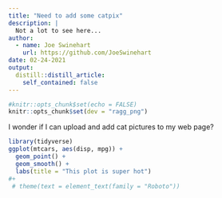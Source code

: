 ```yaml
---
title: "Need to add some catpix"
description: |
  Not a lot to see here...
author:
  - name: Joe Swinehart
    url: https://github.com/JoeSwinehart
date: 02-24-2021
output:
  distill::distill_article:
    self_contained: false
---
```



```r
#knitr::opts_chunk$set(echo = FALSE)
knitr::opts_chunk$set(dev = "ragg_png")

```
I wonder if I can upload and add cat pictures to my web page?

```r
library(tidyverse)
ggplot(mtcars, aes(disp, mpg)) +
  geom_point() +
  geom_smooth() +
  labs(title = "This plot is super hot")
#+
 # theme(text = element_text(family = "Roboto"))
```


